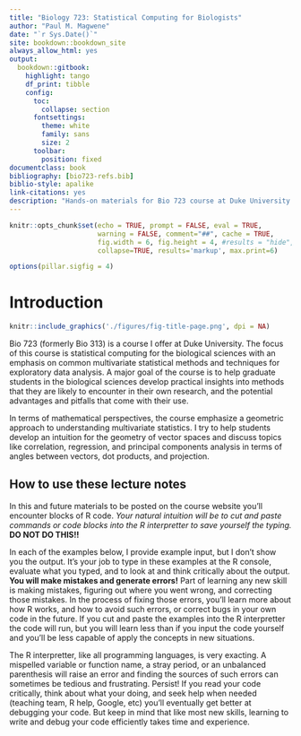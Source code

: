 ```yaml
--- 
title: "Biology 723: Statistical Computing for Biologists"
author: "Paul M. Magwene"
date: "`r Sys.Date()`"
site: bookdown::bookdown_site
always_allow_html: yes
output:
  bookdown::gitbook:
    highlight: tango
    df_print: tibble
    config:
      toc:
        collapse: section
      fontsettings:
        theme: white
        family: sans
        size: 2 
      toolbar:
        position: fixed     
documentclass: book
bibliography: [bio723-refs.bib]
biblio-style: apalike
link-citations: yes
description: "Hands-on materials for Bio 723 course at Duke University."
---
```


```r
knitr::opts_chunk$set(echo = TRUE, prompt = FALSE, eval = TRUE, 
                      warning = FALSE, comment="##", cache = TRUE,
                      fig.width = 6, fig.height = 4, #results = "hide",
                      collapse=TRUE, results='markup', max.print=6)

options(pillar.sigfig = 4)
```

# Introduction 

```r
knitr::include_graphics('./figures/fig-title-page.png', dpi = NA)
```

Bio 723 (formerly Bio 313) is a course I offer at Duke University.  The focus of this course is statistical computing for the biological sciences with an emphasis on common multivariate statistical methods and techniques for exploratory data analysis. A major goal of the course is to help graduate students in the biological sciences develop practical insights into methods that they are likely to encounter in their own research, and the potential advantages and pitfalls that come with their use. 

In terms of mathematical perspectives, the course emphasize a geometric approach to understanding multivariate statistics.  I try to help students develop an intuition for the geometry of vector spaces and discuss topics like correlation, regression, and principal components analysis in terms of angles between vectors, dot products, and projection.



## How to use these lecture notes

In this and future materials to be posted on the course website you'll encounter blocks of R code.  *Your natural intuition will be to cut and paste commands or code blocks into the R interpretter to save yourself the typing.*  **DO NOT DO THIS!!** 

In each of the examples below, I provide example input, but I don't show you the output. It's your job to type in these examples at the R console, evaluate what you typed, and to look at and think critically about the output. **You will make mistakes and generate errors!** Part of learning any new skill is making mistakes, figuring out where you went wrong, and correcting those mistakes.  In the process of fixing those errors, you'll learn more about how R works, and how to avoid such errors, or correct bugs in your own code in the future. If you cut and paste the examples into the R interpretter the code will run, but you will learn less than if you input the code yourself and you'll be less capable of apply the concepts in new situations.   

The R interpretter, like all programming languages, is very exacting.  A mispelled variable or function name, a stray period, or an unbalanced parenthesis will raise an error and finding the sources of such errors can sometimes be tedious and frustrating.  Persist!  If you read your code critically, think about what your doing, and seek help when needed (teaching team, R help, Google, etc) you'll eventually get better at debugging your code.  But keep in mind that like most new skills, learning to write and debug your code efficiently takes time and experience.
